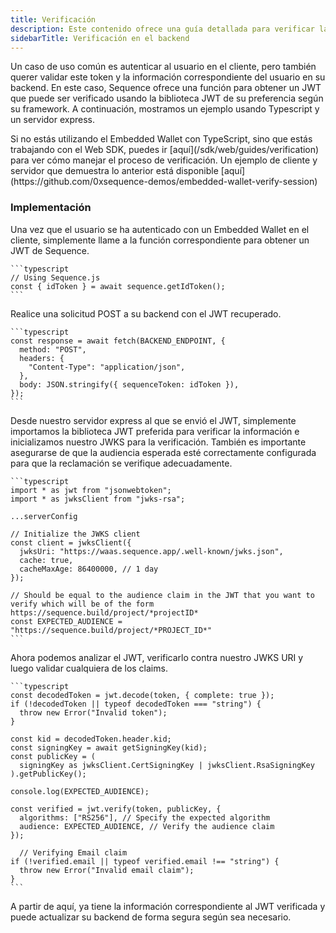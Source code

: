 ```yaml
---
title: Verificación
description: Este contenido ofrece una guía detallada para verificar la propiedad de una dirección de Embedded Wallet usando un nonce y una expiración de tiempo opcional.
sidebarTitle: Verificación en el backend
---
```


Un caso de uso común es autenticar al usuario en el cliente, pero también querer validar este token y la información correspondiente del usuario en su backend. En este caso, Sequence ofrece una función para obtener un JWT que puede ser verificado usando la biblioteca JWT de su preferencia según su framework. A continuación, mostramos un ejemplo usando Typescript y un servidor express.

<Note>
  Si no estás utilizando el Embedded Wallet con TypeScript, sino que estás trabajando con el Web SDK, puedes ir [aquí](/sdk/web/guides/verification) para ver cómo manejar el proceso de verificación.
</Note>

<Note>
  Un ejemplo de cliente y servidor que demuestra lo anterior está disponible [aquí](https://github.com/0xsequence-demos/embedded-wallet-verify-session)
</Note>

### Implementación

<Steps>
  <Step title="Solicitar IdToken desde el cliente">
    Una vez que el usuario se ha autenticado con un Embedded Wallet en el cliente, simplemente llame a la función correspondiente para obtener un JWT de Sequence.

    ```typescript
    // Using Sequence.js
    const { idToken } = await sequence.getIdToken();
    ```
  </Step>

  <Step title="Enviar el JWT al backend">
    Realice una solicitud POST a su backend con el JWT recuperado.

    ```typescript
    const response = await fetch(BACKEND_ENDPOINT, {
      method: "POST",
      headers: {
        "Content-Type": "application/json",
      },
      body: JSON.stringify({ sequenceToken: idToken }),
    });
    ```
  </Step>

  <Step title="Importar bibliotecas JWT e inicializar JWKS">
    Desde nuestro servidor express al que se envió el JWT, simplemente importamos la biblioteca JWT preferida para verificar la información e inicializamos nuestro JWKS para la verificación. También es importante asegurarse de que la audiencia esperada esté correctamente configurada para que la reclamación se verifique adecuadamente.

    ```typescript
    import * as jwt from "jsonwebtoken";
    import * as jwksClient from "jwks-rsa";

    ...serverConfig

    // Initialize the JWKS client
    const client = jwksClient({
      jwksUri: "https://waas.sequence.app/.well-known/jwks.json",
      cache: true,
      cacheMaxAge: 86400000, // 1 day
    });

    // Should be equal to the audience claim in the JWT that you want to verify which will be of the form https://sequence.build/project/*projectID*
    const EXPECTED_AUDIENCE = "https://sequence.build/project/*PROJECT_ID*"
    ```
  </Step>

  <Step title="Decodificar el JWT y verificar los claims">
    Ahora podemos analizar el JWT, verificarlo contra nuestro JWKS URI y luego validar cualquiera de los claims.

    ```typescript
    const decodedToken = jwt.decode(token, { complete: true });
    if (!decodedToken || typeof decodedToken === "string") {
      throw new Error("Invalid token");
    }

    const kid = decodedToken.header.kid;
    const signingKey = await getSigningKey(kid);
    const publicKey = (
      signingKey as jwksClient.CertSigningKey | jwksClient.RsaSigningKey
    ).getPublicKey();

    console.log(EXPECTED_AUDIENCE);

    const verified = jwt.verify(token, publicKey, {
      algorithms: ["RS256"], // Specify the expected algorithm
      audience: EXPECTED_AUDIENCE, // Verify the audience claim
    });

      // Verifying Email claim
    if (!verified.email || typeof verified.email !== "string") {
      throw new Error("Invalid email claim");
    }
    ```
  </Step>

  <Step title="Actualizar su backend">
    A partir de aquí, ya tiene la información correspondiente al JWT verificada y puede actualizar su backend de forma segura según sea necesario.
  </Step>
</Steps>